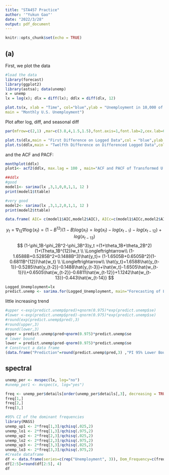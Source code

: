 ---
title: "STA457 Practice"
author: '"Yukun Gao"'
date: "2022/3/28"
output: pdf_document
---

```{r setup, include=FALSE}
knitr::opts_chunk$set(echo = TRUE)
```


## (a)
First, we plot the data

```{r}
#load the data
library(forecast)
library(ggplot2)
library(astsa); data(unemp)
x = unemp
lx = log(x); dlx = diff(lx); ddlx = diff(dlx, 12)

plot.ts(x, xlab = "Time", col="blue",ylab = "Unemployment in 10,000 of Persons",
main = "Monthly U.S. Unemployment")

```

Plot after log, diff, and seasonal diff

```{r}
par(mfrow=c(2,1) ,mar=c(3.8,4,1.5,1.5),font.axis=1,font.lab=2,cex.lab=0.7,cex.axis=0.6)

plot.ts(dlx,main = "First Difference on Logged Data",col = "blue",ylab = "Unemployment")
plot.ts(ddlx,main = "Twelfth Difference on Differenced Logged Data",col = "blue",ylab = "Unemployment")
```
 and the ACF and PACF:

```{r}
monthplot(ddlx)
plot1<- acf2(ddlx, max.lag = 100 , main="ACF and PACF of Transformed U.S. Unemployment Series",cex.main=1)
```



```{r}
##ddlx
#good
model1<- sarima(lx ,3,1,0,0,1,1, 12 )
print(model1$ttable)

#very good
model2<- sarima(lx ,3,1,2,0,1,1, 12 )
print(model2$ttable)
```


```{r}
data.frame( AIC= c(model1$AIC,model2$AIC), AICc=c(model1$AICc,model2$AICc), BIC= c(model1$BIC,model2$BIC))
```

$$
y_t=\nabla_{12}\nabla\log(x_t)=(1-B^{12})(1-B)log(x_t)=log(x_t)-log(x_{t-1})-log(x_{t-12})+log(x_{t-13})
$$
$$
(1-\phi_1B-\phi_2B^2-\phi_3B^3)y_t =(1+\theta_1B+\theta_2B^2)(1+\Theta_1B^{12})w_t
\\
\Longleftrightarrow\\
(1-1.6588B+0.5285B^2+0.1488B^3)\hat{y_t}= (1-1.6505B+0.6505B^2)(1-0.6811B^{12})\hat{w_t} \\
\Longleftrightarrow\\
\hat{y_t}=1.6588\hat{y_{t-1}}-0.5285\hat{y_{t-2}}-0.1488\hat{y_{t-3}}+\hat{w_t}-1.6505\hat{w_{t-1}}\\+0.6505\hat{w_{t-2}}-0.6811\hat{w_{t-12}}+1.1242\hat{w_{t-13}}-0.443\hat{w_{t-14}}
$$


```{r}
Logged_Unemployment=lx
predict.unemp <- sarima.for(Logged_Unemployment, main="Forecasting of Logged U.S. Unemployment Level", 10, 3,1,2, 0,1,1,12,cex.main=1)
```

little increasing trend


```{r}
#upper <-exp(predict.unemp$pred)+qnorm(0.975)*exp(predict.unemp$se)
#lower <-exp(predict.unemp$pred)-qnorm(0.975)*exp(predict.unemp$se)
#round(exp(predict.unemp$pred),3)
#round(upper,3)
#round(lower,3)
upper = predict.unemp$pred+qnorm(0.975)*predict.unemp$se
# lower bound
lower = predict.unemp$pred-qnorm(0.975)*predict.unemp$se
# Construct a data frame
(data.frame("Prediction"=round(predict.unemp$pred,3) ,"PI 95% Lower Bound"=round(lower,3),"PI 95% Upper Bound"=round(upper,3)))
```
## spectral 
```{r}
unemp_per <- mvspec(lx, log="no")
#unemp_per1 <- mvspec(x, log="yes")
```

```{r}
freq <- unemp_per$details[order(unemp_per$details[,3], decreasing = TRUE),]
freq[1,]
freq[2,]
freq[3,]
```

```{r}
#95% CI of the dominant frequencies
library(MASS)
unemp_up1 <- 2*freq[1,3]/qchisq(.025,2)
unemp_lo1 <- 2*freq[1,3]/qchisq(.975,2)
unemp_up2 <- 2*freq[2,3]/qchisq(.025,2)
unemp_lo2 <- 2*freq[2,3]/qchisq(.975,2)
unemp_up3 <- 2*freq[3,3]/qchisq(.025,2)
unemp_lo3 <- 2*freq[3,3]/qchisq(.975,2)
#Create dataframe
df <- data.frame(series=c(rep("Unemployment", 3)), Dom_Frequency=c(freq[1,1], freq[2,1],freq[3,1]), spec=c(freq[1,3], freq[2,3], freq[3,3]), Lower.CI=c(unemp_lo1, unemp_lo2, unemp_lo3), Upper.CI=c(unemp_up1, unemp_up2, unemp_up3))
df[2:5]=round(df[2:5], 4)
df
```


